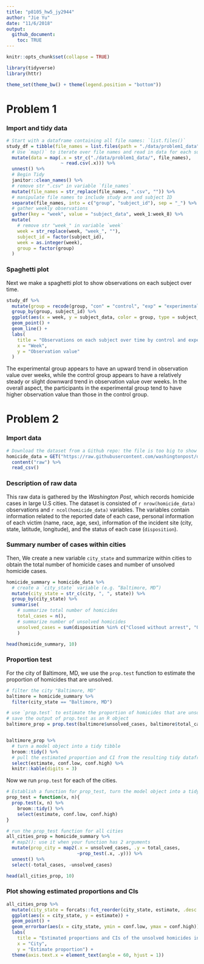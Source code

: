 ```yaml
---
title: "p8105_hw5_jy2944"
author: "Jie Yu"
date: "11/6/2018"
output: 
  github_document:
    toc: TRUE
---
```


```r
knitr::opts_chunk$set(collapse = TRUE)

library(tidyverse)
library(httr)

theme_set(theme_bw() + theme(legend.position = "bottom"))
```


# Problem 1

### Import and tidy data

```r
# Start with a dataframe containing all file names: `list.files()`
study_df = tibble(file_names = list.files(path = "./data/problem1_data")) %>% 
  # Use `map()` to iterate over file names and read in data for each subject, and save the results in a new variable `data`
  mutate(data = map(.x = str_c("./data/problem1_data/", file_names), 
                    ~ read.csv(.x))) %>% 
  unnest() %>%
  # Begin Tidy
  janitor::clean_names() %>% 
  # remove str ".csv" in variable `file_names`
  mutate(file_names = str_replace(file_names, ".csv", "")) %>% 
  # manipulate file names to include study arm and subject ID
  separate(file_names, into = c("group", "subject_id"), sep = "_") %>% 
  # gather weekly observations
  gather(key = "week", value = "subject_data", week_1:week_8) %>% 
  mutate(
    # remove str "week_" in variable `week`
    week = str_replace(week, "week_", ""),
    subject_id = factor(subject_id),
    week = as.integer(week),
    group = factor(group)
  )
```

### Spaghetti plot

Next we make a spaghetti plot to show observations on each subject over time.

```r
study_df %>% 
  mutate(group = recode(group, "con" = "control", "exp" = "experimental")) %>%
  group_by(group, subject_id) %>% 
  ggplot(aes(x = week, y = subject_data, color = group, type = subject_id)) + 
  geom_point() +
  geom_line() +
  labs(
    title = "Observations on each subject over time by control and experimental group",
    x = "Week",
    y = "Observation value"
  ) 
```

The experimental group appears to have an upward trend in observation value over weeks, while the control group appears to have a relatively steady or slight downward trend in observation value over weeks. In the overall aspect, the participants in the experimental group tend to have higher observation value than those in the control group.

# Problem 2

### Import data
```r
# Download the dataset from a Github repo: the file is too big to show on Github
homicide_data = GET("https://raw.githubusercontent.com/washingtonpost/data-homicides/master/homicide-data.csv") %>% 
  content("raw") %>%
  read_csv()
```

### Description of raw data

This raw data is gathered by the _Washington Post_, which records homicide cases in large U.S cities. The dataset is consisted of `r nrow(homicide_data)` observations and `r ncol(homicide_data)` variables. The variables contain information related to the reported date of each case, personal information of each victim (name, race, age, sex), information of the incident site (city, state, latitude, longitude), and the status of each case (`disposition`).


### Summary number of cases within cities

Then, We create a new variable `city_state` and summarize within cities to obtain the total number of homicide cases and number of unsolved homicide cases.

```r
homicide_summary = homicide_data %>% 
  # create a `city_state` variable (e.g. “Baltimore, MD”) 
  mutate(city_state = str_c(city, ", ", state)) %>%
  group_by(city_state) %>% 
  summarise(
    # summarize total number of homicides
    total_cases = n(),
    # summarize number of unsolved homicides
    unsolved_cases = sum(disposition %in% c("Closed without arrest", "Open/No arrest"))
    )

head(homicide_summary, 10)
```

### Proportion test

For the city of Baltimore, MD, we use the `prop.test` function to estimate the proportion of homicides that are unsolved.

```r
# filter the city "Baltimore, MD"
baltimore = homicide_summary %>% 
  filter(city_state == "Baltimore, MD")

# use `prop.test` to estimate the proportion of homicides that are unsolved
# save the output of prop.test as an R object
baltimore_prop = prop.test(baltimore$unsolved_cases, baltimore$total_cases)


baltimore_prop %>% 
  # turn a model object into a tidy tibble
  broom::tidy() %>% 
  # pull the estimated proportion and CI from the resulting tidy dataframe
  select(estimate, conf.low, conf.high) %>% 
  knitr::kable(digits = 3)
```

Now we run `prop.test` for each of the cities.  

```r
# Establish a function for prop_test, turn the model object into a tidy tibble, and pull the estimated proportion and CI
prop_test = function(x, n){
  prop.test(x, n) %>% 
    broom::tidy() %>% 
    select(estimate, conf.low, conf.high)
}

# run the prop_test function for all cities
all_cities_prop = homicide_summary %>% 
  # map2(): use it when your function has 2 arguments
  mutate(prop_city = map2(.x = unsolved_cases, .y = total_cases, 
                          ~prop_test(.x, .y))) %>% 
  unnest() %>% 
  select(-total_cases, -unsolved_cases)

head(all_cities_prop, 10)
```

### Plot showing estimated proportions and CIs

```r
all_cities_prop %>% 
  mutate(city_state = forcats::fct_reorder(city_state, estimate, .desc = TRUE)) %>% 
  ggplot(aes(x = city_state, y = estimate)) +
  geom_point() +
  geom_errorbar(aes(x = city_state, ymin = conf.low, ymax = conf.high)) +
  labs(
    title = "Estimated proportions and CIs of the unsolved homicides in each city", 
    x = "City", 
    y = "Estimate proportion") +
  theme(axis.text.x = element_text(angle = 60, hjust = 1))
```

